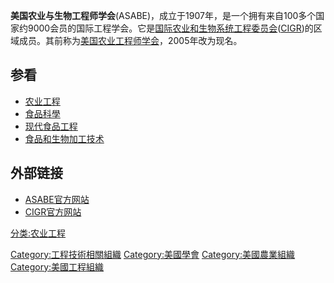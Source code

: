 '''美国农业与生物工程师学会'''(ASABE)，成立于1907年，是一个拥有来自100多个国家约9000会员的国际工程学会。它是[[国际农业和生物系统工程委员会|国际农业和生物系统工程委员会]]([[CIGR|CIGR]])的区域成员。其前称为[[美国农业工程师学会|美国农业工程师学会]]，2005年改为现名。

==参看==
* [[农业工程|农业工程]]
* [[食品科學|食品科學]]
* [[现代食品工程|现代食品工程]]
* [[食品和生物加工技术|食品和生物加工技术]]

==外部链接==
* [http://www.asabe.org ASABE官方网站]
* [http://www.cigr.org CIGR官方网站]

[[Category:工程技術相關組織|Category:工程技術相關組織]]
[[分类:农业工程|分类:农业工程]]
[[Category:美國學會|Category:美國學會]]
[[Category:美國農業組織|Category:美國農業組織]]
[[Category:美國工程組織|Category:美國工程組織]]